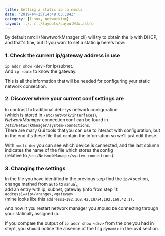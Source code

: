 ```yaml
---
title: Setting a static ip in nmcli 
date: '2019-04-25T14:49:03.284Z'
category: [linux, networking]
layout: ../../../layouts/LayoutMdx.astro
---
```


By default nmcli (NewtworkManager cli) will try to obtain the ip with DHCP, and that's fine,
but if you want to set a static ip here's how:

### 1. Check the current ip/gateway address in use  
`ip addr show <dev>` for ip/subnet.  
And `ip route` to know the gateway.

This is all the information that will be needed for configuring your static network connection.


### 2. Discover where your current conf settings are
In contrast to traditional deb-sys network configuration  
(which is stored in `/etc/network/interfaces`),  
_NetworkManager_ connection conf can be found in `/etc/NetworkManager/system-connections`.  
There are many Gui tools that you can use to interact with configuration, but in the end it's these file that contain the information so we'll just edit these.

With `nmcli dev` you can see which device is connected, and the last column indicates the name of the file which stores the config  
(relative to `/etc/NetworkManager/system-connections`).


### 3. Changing the settings 
In the file you have identified in the previous step find the `ipv4` section,  
change method from `auto` to `manual`,  
add an entry with ip, subnet, gateway (info from step 1):  
`address1=<ip>/<range>,<gateway>`  
(mine looks like this `address1=192.168.42.18/24,192.168.42.1`) .


And now if you restart network manager you should be connecting through your statically assigned ip.

If you compare the output of `ip addr show <dev>` from the one you had in step1, you should notice the absence of the flag `dynamic` in the ipv4 section.

